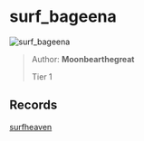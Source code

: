 
# surf_bageena

![surf_bageena](https://raw.githubusercontent.com/Sayt123/SurfMapPics/Maps-and-bonuses/csgo/surf_bageena.jpg)

> Author: **Moonbearthegreat**
>
> Tier 1

## Records

[surfheaven](https://surfheaven.eu/map/surf_bageena)
